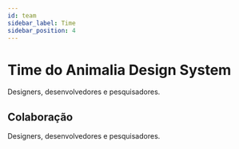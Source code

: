```yaml
---
id: team
sidebar_label: Time
sidebar_position: 4
---
```




# Time do Animalia Design System

Designers, desenvolvedores e pesquisadores.

<div style={{ display: 'flex', flexFlow: 'row wrap', margin: '-8px' }}>
  <ProfileCardComponent
    avatar={profileDoug}
    name="Douglas Souza"
    title="PO Animalia DS"
  />
  <ProfileCardComponent
    avatar={profileAmilcar}
    name="Amilcar Teixeira"
    title="Senior Product Design"
  />
  <ProfileCardComponent
    avatar={profileEdi}
    name="Edineide Oliveira"
    title="Product Design"
  />
  <ProfileCardComponent
    avatar={profileNic}
    name="Nicole Oliveira"
    title="Engenheira de software"
  />
  <ProfileCardComponent
    avatar={profileTest}
    name="Luiz Mariz "
    title="Senior Front-end Developer"
  />
  <ProfileCardComponent
    avatar={profileTest}
    name="Luiz Mariz "
    title="Desenvolvedor"
  />
</div>

## Colaboração

Designers, desenvolvedores e pesquisadores.
